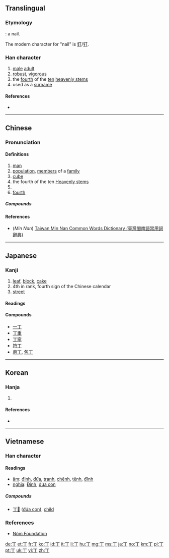 ==Translingual==
{{stroke order|stroke=2}}

===Etymology===
{{Han etyl}}
{{liushu|p}}: a nail.

The modern character for "nail" is [[釘]]/[[钉]].

===Han character===
{{Han char|rn=1|rad=一|as=01|sn=2|four=10200|canj=MN|ids=⿱一亅}}

# [[male]] [[adult]]
# [[robust]], [[vigorous]]
# the [[fourth]] of the [[ten]] [[heavenly stem]]s
# used as a [[surname]]

====References====
* {{Han ref|kx=0075.030|dkj=00002|dj=0135.010|hdz=10002.050|uh=4E01|ud=19969|bh=A442|bd=42050}}

----

==Chinese==
{{zh-forms}}

===Pronunciation===
{{zh-pron
|m=dīng,zhēng
|c=ding1,zaang1,zang1
|h=
|mn=ting
|w=
|mc=y
|oc=y
|ma=|ma2=
|cat=noun,proper noun,numeral
}}

{{attention|wuu}} {{attention|zh}}
<!--
Shanghai：tin {{IPA|/tɪŋ/|lang=wuu}}
Suzhou：tin {{IPA|/tɪŋ/|lang=wuu}}
Ningbo：tin {{IPA|/tɪŋ/|lang=wuu}}
Wenzhou：ten {{IPA|/teŋ/|lang=wuu}}
-->

====Definitions====
{{zh-hanzi}}

# [[man]]
# [[population]], [[member]]s of a [[family]]
# [[cube]]
# the fourth of the ten [[w:Heavenly stems|Heavenly stems]]
# {{surname|lang=zh}}
# [[fourth]]

=====Compounds=====
{{der3
|{{zh-l|丁壩}}
|{{zh-l|丁財兩旺}}
|{{zh-l|丁當}}
|{{zh-l|丁等}}
|{{zh-l|丁丁}}
|{{zh-l|丁東}}
|{{zh-l|丁冬}}
|{{zh-l|丁賦}}
|{{zh-l|丁口}}
|{{zh-l|丁年}}
|{{zh-l|丁香}}
|{{zh-l|丁香花}}
|{{zh-l|丁役}}
|{{zh-l|丁憂}}
|{{zh-l|丁雲}}
|{{zh-l|丁字}}
|{{zh-l|丁字尺}}
|{{zh-l|丁字形}}
|{{zh-l|丁字鐵}}
|{{zh-l|丁種維生素}}
|{{zh-l|阿拉丁}}
|{{zh-l|愛丁堡}}
|{{zh-l|補丁}}
|{{zh-l|布丁}}
|{{zh-l|不識一丁}}
|{{zh-l|炒三丁}}
|{{zh-l|成丁}}
|{{zh-l|抽壯丁}}
|{{zh-l|抽丁}}
|{{zh-l|但丁}}
|{{zh-l|黃瓜丁兒}}
|{{zh-l|家丁}}
|{{zh-l|君士坦丁堡}}
|{{zh-l|拉丁}}
|{{zh-l|拉丁化}}
|{{zh-l|拉丁教會}}
|{{zh-l|拉丁美洲}}
|{{zh-l|拉丁語}}
|{{zh-l|辣子肉丁}}
|{{zh-l|蘿蔔丁}}
|{{zh-l|南丁格爾}}
|{{zh-l|尼古丁}}
|{{zh-l|人丁}}
|{{zh-l|人丁興旺}}
|{{zh-l|肉丁}}
|{{zh-l|沙丁魚}}
|{{zh-l|添丁|tr=tiāndīng}}
|{{zh-l|峒丁}}
|{{zh-l|巡丁}}
|{{zh-l|亞丁}}
|{{zh-l|一丁點兒}}
|{{zh-l|園丁}}
|{{zh-l|壯丁}}
|{{zh-l|紫丁香}}
}}

====References====
* (''Min Nan'') [http://twblg.dict.edu.tw/holodict_new/result_detail.jsp?n_no=46&curpage=1&sample=%E4%B8%81&radiobutton=1&querytarget=1&limit=20&pagenum=1&rowcount=7 Taiwan Min Nan Common Words Dictionary (臺灣閩南語常用詞辭典)]

----

==Japanese==

===Kanji===
{{ja-kanji|grade=3|rs=一01}}

# [[leaf]], [[block]], [[cake]]
# 4th in rank, fourth sign of the Chinese calendar
# [[street]]

====Readings====
{{ja-readings|goon=[[ちょう]] (chō)|kanon=[[てい]] (tei), [[とう]] (tō)|kun=[[ひのと]] (hinoto), [[あたる]] (ataru), [[よぼろ]] (yoboro)}}

====Compounds====
* [[一丁]]
* [[丁重]]
* [[丁寧]]
* [[符丁]]
* [[庖丁]], [[包丁]]

----

==Korean==

===Hanja===
{{ko-hanja|hangeul=정|rv=jeong|mr=chŏng|y=ceng|eumhun=[[고무래]], [[장정]]|ehrv=gomurae, jangjeong|ehmr=komurae, changjŏng|ehy=komuray, cangceng}}

# {{defn|lang=ko|sort=一01}}

====References====
* {{Hanja ref|nav=11370}}

----

==Vietnamese==

===Han character===
{{vi-hantu|rs=一01}}

====Readings====
* [[音読|âm]]: [[đinh]], [[đứa]], [[tranh]], [[chênh]], [[tênh]], [[đĩnh]]
* [[意義|nghĩa]]: [[Đinh]], [[đứa con]]

=====Compounds=====
* [[丁𡥵]] ([[đứa con]]), [[child]]

===References===
* [http://nomfoundation.org/common/nom_details.php?codepoint=4e01 Nôm Foundation]

[[de:丁]]
[[et:丁]]
[[fr:丁]]
[[ko:丁]]
[[id:丁]]
[[it:丁]]
[[li:丁]]
[[hu:丁]]
[[mg:丁]]
[[ms:丁]]
[[ja:丁]]
[[no:丁]]
[[km:丁]]
[[pl:丁]]
[[pt:丁]]
[[uk:丁]]
[[vi:丁]]
[[zh:丁]]